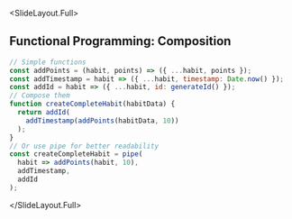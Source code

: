 
<SlideLayout.Full>
## Functional Programming: Composition

```javascript
// Simple functions
const addPoints = (habit, points) => ({ ...habit, points });
const addTimestamp = habit => ({ ...habit, timestamp: Date.now() });
const addId = habit => ({ ...habit, id: generateId() });
// Compose them
function createCompleteHabit(habitData) {
  return addId(
    addTimestamp(addPoints(habitData, 10))
  );
}
// Or use pipe for better readability
const createCompleteHabit = pipe(
  habit => addPoints(habit, 10),
  addTimestamp,
  addId
);
```
</SlideLayout.Full>